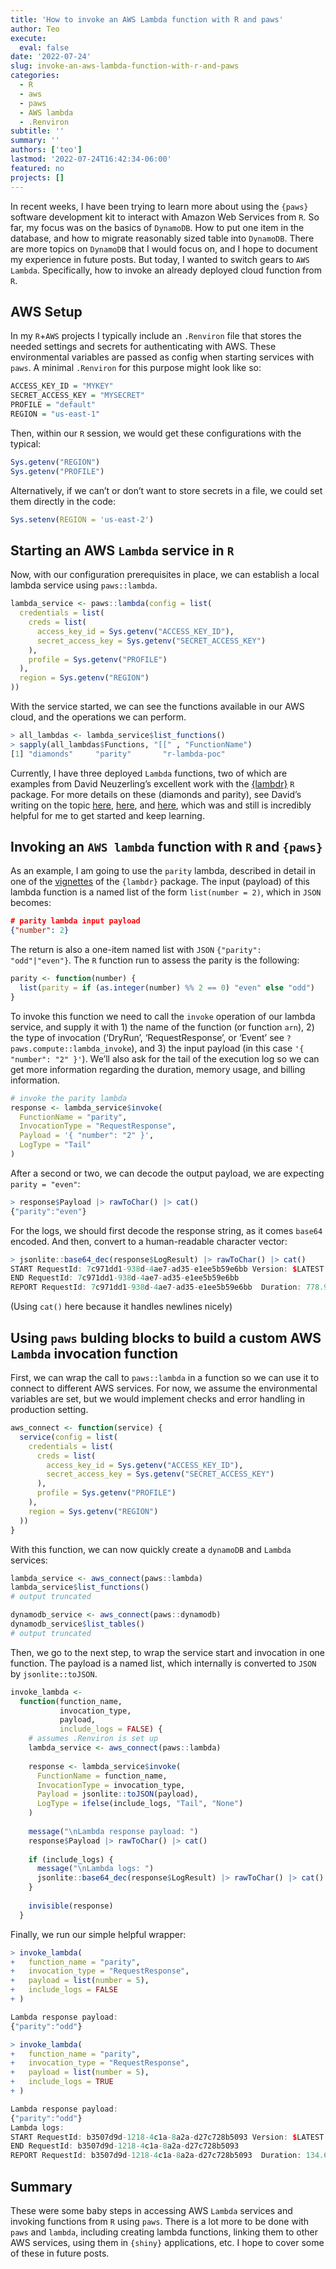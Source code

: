 ```yaml
---
title: 'How to invoke an AWS Lambda function with R and paws'
author: Teo
execute:
  eval: false
date: '2022-07-24'
slug: invoke-an-aws-lambda-function-with-r-and-paws
categories:
  - R
  - aws
  - paws
  - AWS lambda
  - .Renviron
subtitle: ''
summary: ''
authors: ['teo']
lastmod: '2022-07-24T16:42:34-06:00'
featured: no
projects: []
---
```


In recent weeks, I have been trying to learn more about using the `{paws}` software development kit to
interact with Amazon Web Services from `R`. So far, my focus was on the basics of `DynamoDB`. How
to put one item in the database, and how to migrate reasonably sized table into `DynamoDB`. There are 
more topics on `DynamoDB` that I would focus on, and I hope to document my experience in future posts.
But today, I wanted to switch gears to `AWS Lambda`. Specifically, how to invoke an already deployed 
cloud function from `R`. 

## AWS Setup

In my `R`+`AWS` projects I typically include an `.Renviron` file that stores the 
needed settings and secrets for authenticating with AWS. These environmental variables
are passed as config when starting services with `paws`. A minimal `.Renviron` for 
this purpose might look like so:

```r
ACCESS_KEY_ID = "MYKEY"
SECRET_ACCESS_KEY = "MYSECRET"
PROFILE = "default"
REGION = "us-east-1"
```

Then, within our `R` session, we would get these configurations with the typical:

```r
Sys.getenv("REGION")
Sys.getenv("PROFILE")
```

Alternatively, if we can't or don't want to store secrets in a file, we could set 
them directly in the code:

```r
Sys.setenv(REGION = 'us-east-2')
```

## Starting an AWS `Lambda` service in `R`

Now, with our configuration prerequisites in place, we can establish a local lambda 
service using `paws::lambda`. 

```r
lambda_service <- paws::lambda(config = list(
  credentials = list(
    creds = list(
      access_key_id = Sys.getenv("ACCESS_KEY_ID"),
      secret_access_key = Sys.getenv("SECRET_ACCESS_KEY")
    ),
    profile = Sys.getenv("PROFILE")
  ),
  region = Sys.getenv("REGION")
))
```

With the service started, we can see the functions available in our AWS cloud, and the
operations we can perform.

```r
> all_lambdas <- lambda_service$list_functions()
> sapply(all_lambdas$Functions, "[[" , "FunctionName")
[1] "diamonds"     "parity"       "r-lambda-poc"
```

Currently, I have three deployed `Lambda` functions, two of which are examples from 
David Neuzerling's excellent work with the [{lambdr}](https://lambdr.mdneuzerling.com/) 
`R` package. For more details on these (diamonds and parity), see David's writing on the topic [here](https://mdneuzerling.com/post/serverless-on-demand-parametrised-r-markdown-reports-with-aws-lambda/),
[here](https://mdneuzerling.com/post/r-on-aws-lambda-with-containers/), and 
[here](https://lambdr.mdneuzerling.com/articles/lambda-runtime-in-container.html), 
which was and still is incredibly helpful for me to get started and keep learning.

## Invoking an `AWS lambda` function with `R` and `{paws}`

As an example, I am going to use the `parity` lambda, described in detail in 
one of the [vignettes](https://lambdr.mdneuzerling.com/articles/lambda-runtime-in-container.html) 
of the `{lambdr}` package. The input (payload) of this lambda function is a named list of the form 
`list(number = 2)`, which in `JSON` becomes:

```json
# parity lambda input payload
{"number": 2}
```

The return is also a one-item named list with `JSON` `{"parity": "odd"|"even"}`. The `R` function
run to assess the parity is the following:

```r
parity <- function(number) {
  list(parity = if (as.integer(number) %% 2 == 0) "even" else "odd")
}
```

To invoke this function we need to call the `invoke` operation of our lambda service,
and supply it with 1) the name of the function (or function `arn`), 2) the type of 
invocation ('DryRun', 'RequestResponse', or 'Event' see `?paws.compute::lambda_invoke`), 
and 3) the input payload  (in this case `'{ "number": "2" }'`). We'll also ask for 
the tail of the execution log so we can get more information regarding the duration, 
memory usage, and billing information. 

```r
# invoke the parity lambda
response <- lambda_service$invoke(
  FunctionName = "parity",
  InvocationType = "RequestResponse",
  Payload = '{ "number": "2" }',
  LogType = "Tail"
)
```

After a second or two, we can decode the output payload, we are expecting `parity = "even"`:

```r
> response$Payload |> rawToChar() |> cat()
{"parity":"even"}
```

For the logs, we should first decode the response string, as it comes `base64` encoded. And then,
convert to a human-readable character vector:

```r
> jsonlite::base64_dec(response$LogResult) |> rawToChar() |> cat()
START RequestId: 7c971dd1-938d-4ae7-ad35-e1ee5b59e6bb Version: $LATEST
END RequestId: 7c971dd1-938d-4ae7-ad35-e1ee5b59e6bb
REPORT RequestId: 7c971dd1-938d-4ae7-ad35-e1ee5b59e6bb	Duration: 778.92 ms	Billed Duration: 3002 ms	Memory Size: 128 MB	Max Memory Used: 98 MB	Init Duration: 2222.94 ms
```

(Using `cat()` here because it handles newlines nicely)

## Using `paws` bulding blocks to build a custom AWS `Lambda` invocation function

First, we can wrap the call to `paws::lambda` in a function so we can use it to connect
to different AWS services. For now, we assume the environmental variables are set, but
we would implement checks and error handling in production setting.

```r
aws_connect <- function(service) {
  service(config = list(
    credentials = list(
      creds = list(
        access_key_id = Sys.getenv("ACCESS_KEY_ID"),
        secret_access_key = Sys.getenv("SECRET_ACCESS_KEY")
      ),
      profile = Sys.getenv("PROFILE")
    ),
    region = Sys.getenv("REGION")
  ))
}
```

With this function, we can now quickly create a `dynamoDB` and `Lambda` services:

```r
lambda_service <- aws_connect(paws::lambda)
lambda_service$list_functions()
# output truncated

dynamodb_service <- aws_connect(paws::dynamodb)
dynamodb_service$list_tables()
# output truncated
```

Then, we go to the next step, to wrap the service start and invocation in one function. The
payload is a named list, which internally is converted to `JSON` by `jsonlite::toJSON`.

```r
invoke_lambda <-
  function(function_name,
           invocation_type,
           payload,
           include_logs = FALSE) {
    # assumes .Renviron is set up
    lambda_service <- aws_connect(paws::lambda)
    
    response <- lambda_service$invoke(
      FunctionName = function_name,
      InvocationType = invocation_type,
      Payload = jsonlite::toJSON(payload),
      LogType = ifelse(include_logs, "Tail", "None")
    )
    
    message("\nLambda response payload: ")
    response$Payload |> rawToChar() |> cat()
    
    if (include_logs) {
      message("\nLambda logs: ")
      jsonlite::base64_dec(response$LogResult) |> rawToChar() |> cat()
    }
    
    invisible(response)
  }

```

Finally, we run our simple helpful wrapper:

```r
> invoke_lambda(
+   function_name = "parity",
+   invocation_type = "RequestResponse",
+   payload = list(number = 5),
+   include_logs = FALSE
+ )

Lambda response payload: 
{"parity":"odd"}

> invoke_lambda(
+   function_name = "parity",
+   invocation_type = "RequestResponse",
+   payload = list(number = 5),
+   include_logs = TRUE
+ )

Lambda response payload: 
{"parity":"odd"}
Lambda logs: 
START RequestId: b3507d9d-1218-4c1a-8a2a-d27c728b5093 Version: $LATEST
END RequestId: b3507d9d-1218-4c1a-8a2a-d27c728b5093
REPORT RequestId: b3507d9d-1218-4c1a-8a2a-d27c728b5093	Duration: 134.67 ms	Billed Duration: 135 ms	Memory Size: 128 MB	Max Memory Used: 101 MB

```

## Summary

These were some baby steps in accessing AWS `Lambda` services and invoking functions 
from `R` using `paws`. There is a lot more to be done with `paws` and `lambda`, 
including creating lambda functions, linking them to other AWS services, using them
in `{shiny}` applications, etc. I hope to cover some of these in future posts.